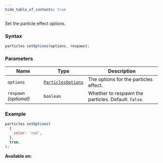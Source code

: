```yaml
---
hide_table_of_contents: true
---
```



Set the particle effect options.

### Syntax

```js
particles.setOptions(options, respawn);
```

### Parameters

| Name                   | Type                                              | Description                                         |
| ---------------------- | ------------------------------------------------- | --------------------------------------------------- |
| `options`              | [`ParticlesOptions`](/sdk/types/ParticlesOptions) | The options for the particles effect.               |
| `respawn` _(optional)_ | `boolean`                                         | Whether to respawn the particles. Default: `false`. |

### Example

```js
particles.setOptions(
  {
    color: 'red',
  },
  true,
);
```

**Available on:** <ClientTag />
